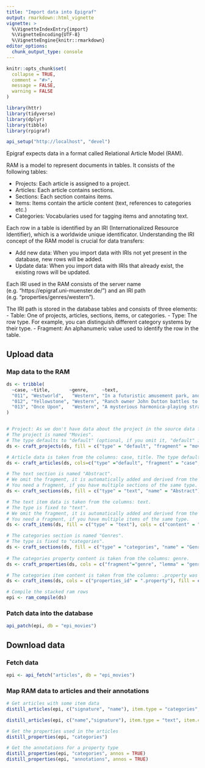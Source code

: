 ```yaml
---
title: "Import data into Epigraf"
output: rmarkdown::html_vignette
vignette: >
  %\VignetteIndexEntry{import}
  %\VignetteEncoding{UTF-8}
  %\VignetteEngine{knitr::rmarkdown}
editor_options: 
  chunk_output_type: console
---
```


```r
knitr::opts_chunk$set(
  collapse = TRUE,
  comment = "#>", 
  message = FALSE, 
  warning = FALSE
)

library(httr)
library(tidyverse)
library(dplyr)
library(tibble)
library(rpigraf)

api_setup("http://localhost", "devel")

```

Epigraf expects data in a format called Relational Article Model (RAM).

RAM is a model to represent documents in tables. 
It consists of the following tables:

- Projects: Each article is assigned to a project.
- Articles: Each article contains sections.
- Sections: Each section contains items.
- Items: Items contain the article content (text, references to categories etc.)
- Categories: Vocabularies used for tagging items and annotating text.

Each row in a table is identified by an IRI (Internationalized Resource Identifier),
which is a worldwide unique identificator. 
Understanding the IRI concept of the RAM model is crucial for data transfers:

- Add new data: When you import data with IRIs not yet present in the database,
  new rows will be added.
- Update data:  When you import data with IRIs that already exist, 
  the existing rows will be updated.
  
Each IRI used in the RAM consists of the server name (e.g. "https://epigraf.uni-muenster.de/")
and an IRI path (e.g. "properties/genres/western"). 

The IRI path is stored in the database tables and consists of three elements:
- Table: One of projects, articles, sections, items, or categories.
- Type: The row type. For example, you can distinguish different category systems by their type.
- Fragment: An alphanumeric value used to identify the row in the table.


## Upload data

### Map data to the RAM

```r

ds <- tribble(
  ~case, ~title,       ~genre,     ~text,
  "011", "Westworld",   "Western", "In a futuristic amusement park, androids populate themed worlds like the Wild West.",
  "012", "Yellowstone", "Western", "Ranch owner John Dutton battles to protect his family's massive Montana cattle ranch.",
  "013", "Once Upon",   "Western", "A mysterious harmonica-playing stranger teams up with a bandit."
)


# Project: As we don't have data about the project in the source data frame, we fill in some values. 
# The project is named "Movies". 
# The type defaults to "default" (optional, if you omit it, "default" is used anyways)
ds <- craft_projects(ds, fill = c("type" = "default", "fragment" = "movies",  "name" = "Movies", "signature"="movies"))

# Article data is taken from the columns: case, title. The type defaults to "default".
ds <- craft_articles(ds, cols=c("type" ="default", "fragment" = "case", "signature" = "case", "name" = "title"))

# The text section is named "Abstract". 
# We omit the fragment, it is automatically added and derived from the article fragment.
# You need a fragment, if you have multiple sections of the same type.
ds <- craft_sections(ds, fill = c("type" = "text", "name" = "Abstract"))

# The text item data is taken from the columns: text. 
# The type is fixed to "text". 
# We omit the fragment, it is automatically added and derived from the section fragment.
# You need a fragment, if you have multiple items of the same type.
ds <- craft_items(ds, fill = c("type" = "text"), cols = c("content" = "text"))

# The categories section is named "Genres". 
# The type is fixed to "categories".
ds <- craft_sections(ds, fill = c("type" = "categories", "name" = "Genres"))
        
# The categories property content is taken from the columns: genre.
ds <- craft_properties(ds, cols = c("fragment"="genre", "lemma" = "genre"), fill = c("type" = "categories"))

# The categories item content is taken from the columns: .property was created by the property mapping beforehand.
ds <- craft_items(ds, cols = c("properties_id" = ".property"), fill = c("type" = "categories"))

# Compile the stacked ram rows
epi <- ram_compile(ds)

```

### Patch data into the database

```r
api_patch(epi, db = "epi_movies")
```


## Download data

### Fetch data
```r

epi <- api_fetch("articles", db = "epi_movies")

```

### Map RAM data to articles and their annotations
```r

# Get articles with some item data
distill_articles(epi, c("signature", "name"), item.type = "categories", property.cols = "lemma")

distill_articles(epi, c("name","signature"), item.type = "text", item.cols = "content")

# Get the properties used in the articles
distill_properties(epi, "categories")

# Get the annotations for a property type
distill_properties(epi, "categories", annos = TRUE)
distill_properties(epi, "annotations", annos = TRUE)

```
